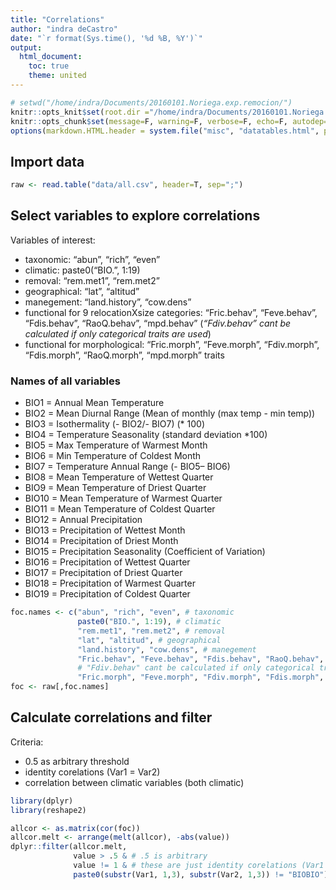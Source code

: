 ```yaml
---
title: "Correlations"
author: "indra deCastro"
date: "`r format(Sys.time(), '%d %B, %Y')`"
output:
  html_document:
    toc: true
    theme: united
---
```

      
<style type="text/css">
      .table {
            width: 100%;
      }
</style>
      
```r
# setwd("/home/indra/Documents/20160101.Noriega.exp.remocion/")
knitr::opts_knit$set(root.dir ="/home/indra/Documents/20160101.Noriega.exp.remocion/", message=F, warning=F, verbose=F, comment=F)
knitr::opts_chunk$set(message=F, warning=F, verbose=F, echo=F, autodep=T, cache=T, fig.width=10)
options(markdown.HTML.header = system.file("misc", "datatables.html", package = "knitr"))
```

## Import data
```r
raw <- read.table("data/all.csv", header=T, sep=";")
```


## Select variables to explore correlations
Variables of interest:

- taxonomic: "abun", "rich", "even"
- climatic: paste0("BIO.", 1:19)
- removal: "rem.met1", "rem.met2"
- geographical: "lat", "altitud"
- manegement: "land.history", "cow.dens"
- functional for 9 relocationXsize categories: "Fric.behav", "Feve.behav", "Fdis.behav", "RaoQ.behav", "mpd.behav" (*"Fdiv.behav" cant be calculated if only categorical traits are used*)
- functional for morphological: "Fric.morph", "Feve.morph", "Fdiv.morph", "Fdis.morph", "RaoQ.morph", "mpd.morph" traits

### Names of all variables
- BIO1 = Annual Mean Temperature
- BIO2 = Mean Diurnal Range (Mean of monthly (max temp - min temp))
- BIO3 = Isothermality (- BIO2/- BIO7) (* 100)
- BIO4 = Temperature Seasonality (standard deviation *100)
- BIO5 = Max Temperature of Warmest Month
- BIO6 = Min Temperature of Coldest Month
- BIO7 = Temperature Annual Range (- BIO5-- BIO6)
- BIO8 = Mean Temperature of Wettest Quarter
- BIO9 = Mean Temperature of Driest Quarter
- BIO10 = Mean Temperature of Warmest Quarter
- BIO11 = Mean Temperature of Coldest Quarter
- BIO12 = Annual Precipitation
- BIO13 = Precipitation of Wettest Month
- BIO14 = Precipitation of Driest Month
- BIO15 = Precipitation Seasonality (Coefficient of Variation)
- BIO16 = Precipitation of Wettest Quarter
- BIO17 = Precipitation of Driest Quarter
- BIO18 = Precipitation of Warmest Quarter
- BIO19 = Precipitation of Coldest Quarter

```r
foc.names <- c("abun", "rich", "even", # taxonomic
               paste0("BIO.", 1:19), # climatic
               "rem.met1", "rem.met2", # removal
               "lat", "altitud", # geographical
               "land.history", "cow.dens", # manegement
               "Fric.behav", "Feve.behav", "Fdis.behav", "RaoQ.behav", "mpd.behav", # functional for 9 relocationXsize categories
               # "Fdiv.behav" cant be calculated if only categorical traits are used 
               "Fric.morph", "Feve.morph", "Fdiv.morph", "Fdis.morph", "RaoQ.morph", "mpd.morph") # functional for morphological traits
foc <- raw[,foc.names]
```

## Calculate correlations and filter
Criteria:  

- 0.5 as arbitrary threshold
- identity corelations (Var1 = Var2)
- correlation between climatic variables (both climatic)

```r
library(dplyr)
library(reshape2)

allcor <- as.matrix(cor(foc))
allcor.melt <- arrange(melt(allcor), -abs(value))
dplyr::filter(allcor.melt,
              value > .5 & # .5 is arbitrary
              value != 1 & # these are just identity corelations (Var1 = Var2)
              paste0(substr(Var1, 1,3), substr(Var2, 1,3)) != "BIOBIO") 

```


